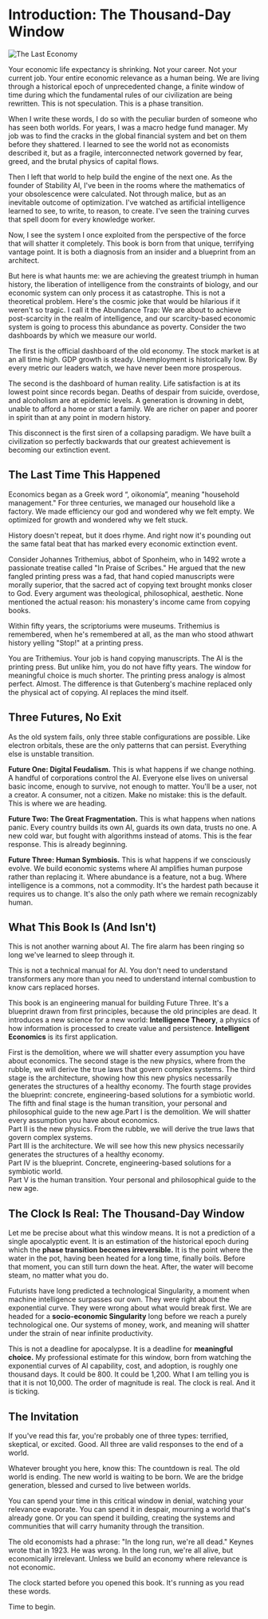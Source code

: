 # Introduction: The Thousand-Day Window

![The Last Economy](/the-last-economy/introduction/demo.png)

Your economic life expectancy is shrinking. Not your career. Not your current job. Your entire economic relevance as a human being. We are living through a historical epoch of unprecedented change, a finite window of time during which the fundamental rules of our civilization are being rewritten. This is not speculation. This is a phase transition.

When I write these words, I do so with the peculiar burden of someone who has seen both worlds. For years, I was a macro hedge fund manager. My job was to find the cracks in the global financial system and bet on them before they shattered. I learned to see the world not as economists described it, but as a fragile, interconnected network governed by fear, greed, and the brutal physics of capital flows.

Then I left that world to help build the engine of the next one. As the founder of Stability AI, I've been in the rooms where the mathematics of your obsolescence were calculated. Not through malice, but as an inevitable outcome of optimization. I've watched as artificial intelligence learned to see, to write, to reason, to create. I've seen the training curves that spell doom for every knowledge worker.

Now, I see the system I once exploited from the perspective of the force that will shatter it completely. This book is born from that unique, terrifying vantage point. It is both a diagnosis from an insider and a blueprint from an architect.

But here is what haunts me: we are achieving the greatest triumph in human history, the liberation of intelligence from the constraints of biology, and our economic system can only process it as catastrophe. This is not a theoretical problem. Here's the cosmic joke that would be hilarious if it weren't so tragic. I call it the Abundance Trap: We are about to achieve post-scarcity in the realm of intelligence, and our scarcity-based economic system is going to process this abundance as poverty. Consider the two dashboards by which we measure our world.

The first is the official dashboard of the old economy. The stock market is at an all time high. GDP growth is steady. Unemployment is historically low. By every metric our leaders watch, we have never been more prosperous.

The second is the dashboard of human reality. Life satisfaction is at its lowest point since records began. Deaths of despair from suicide, overdose, and alcoholism are at epidemic levels. A generation is drowning in debt, unable to afford a home or start a family. We are richer on paper and poorer in spirit than at any point in modern history.

This disconnect is the first siren of a collapsing paradigm. We have built a civilization so perfectly backwards that our greatest achievement is becoming our extinction event.

## The Last Time This Happened

Economics began as a Greek word “, oikonomía”, meaning "household management." For three centuries, we managed our household like a factory. We made efficiency our god and wondered why we felt empty. We optimized for growth and wondered why we felt stuck.

History doesn't repeat, but it does rhyme. And right now it's pounding out the same fatal beat that has marked every economic extinction event.

Consider Johannes Trithemius, abbot of Sponheim, who in 1492 wrote a passionate treatise called "In Praise of Scribes." He argued that the new fangled printing press was a fad, that hand copied manuscripts were morally superior, that the sacred act of copying text brought monks closer to God. Every argument was theological, philosophical, aesthetic. None mentioned the actual reason: his monastery's income came from copying books.

Within fifty years, the scriptoriums were museums. Trithemius is remembered, when he's remembered at all, as the man who stood athwart history yelling "Stop\!" at a printing press.

You are Trithemius. Your job is hand copying manuscripts. The AI is the printing press. But unlike him, you do not have fifty years. The window for meaningful choice is much shorter. The printing press analogy is almost perfect. Almost. The difference is that Gutenberg's machine replaced only the physical act of copying. AI replaces the mind itself.

## Three Futures, No Exit

As the old system fails, only three stable configurations are possible. Like electron orbitals, these are the only patterns that can persist. Everything else is unstable transition.

**Future One: Digital Feudalism.** This is what happens if we change nothing. A handful of corporations control the AI. Everyone else lives on universal basic income, enough to survive, not enough to matter. You'll be a user, not a creator. A consumer, not a citizen. Make no mistake: this is the default. This is where we are heading.

**Future Two: The Great Fragmentation.** This is what happens when nations panic. Every country builds its own AI, guards its own data, trusts no one. A new cold war, but fought with algorithms instead of atoms. This is the fear response. This is already beginning.

**Future Three: Human Symbiosis.** This is what happens if we consciously evolve. We build economic systems where AI amplifies human purpose rather than replacing it. Where abundance is a feature, not a bug. Where intelligence is a commons, not a commodity. It's the hardest path because it requires us to change. It's also the only path where we remain recognizably human.

## What This Book Is (And Isn't)

This is not another warning about AI. The fire alarm has been ringing so long we've learned to sleep through it.

This is not a technical manual for AI. You don't need to understand transformers any more than you need to understand internal combustion to know cars replaced horses.

This book is an engineering manual for building Future Three. It's a blueprint drawn from first principles, because the old principles are dead. It introduces a new science for a new world: **Intelligence Theory**, a physics of how information is processed to create value and persistence. **Intelligent Economics** is its first application.

First is the demolition, where we will shatter every assumption you have about economics. The second stage is the new physics, where from the rubble, we will derive the true laws that govern complex systems. The third stage is the architecture, showing how this new physics necessarily generates the structures of a healthy economy. The fourth stage provides the blueprint: concrete, engineering-based solutions for a symbiotic world. The fifth and final stage is the human transition, your personal and philosophical guide to the new age.Part I is the demolition. We will shatter every assumption you have about economics.  
Part II is the new physics. From the rubble, we will derive the true laws that govern complex systems.  
Part III is the architecture. We will see how this new physics necessarily generates the structures of a healthy economy.  
Part IV is the blueprint. Concrete, engineering-based solutions for a symbiotic world.  
Part V is the human transition. Your personal and philosophical guide to the new age.

## The Clock Is Real: The Thousand-Day Window

Let me be precise about what this window means. It is not a prediction of a single apocalyptic event. It is an estimation of the historical epoch during which the **phase transition becomes irreversible.** It is the point where the water in the pot, having been heated for a long time, finally boils. Before that moment, you can still turn down the heat. After, the water will become steam, no matter what you do.

Futurists have long predicted a technological Singularity, a moment when machine intelligence surpasses our own. They were right about the exponential curve. They were wrong about what would break first. We are headed for a **socio-economic Singularity** long before we reach a purely technological one. Our systems of money, work, and meaning will shatter under the strain of near infinite productivity.

This is not a deadline for apocalypse. It is a deadline for **meaningful choice.** My professional estimate for this window, born from watching the exponential curves of AI capability, cost, and adoption, is roughly one thousand days. It could be 800\. It could be 1,200. What I am telling you is that it is not 10,000. The order of magnitude is real. The clock is real. And it is ticking.

## The Invitation

If you've read this far, you're probably one of three types: terrified, skeptical, or excited. Good. All three are valid responses to the end of a world.

Whatever brought you here, know this: The countdown is real. The old world is ending. The new world is waiting to be born. We are the bridge generation, blessed and cursed to live between worlds.

You can spend your time in this critical window in denial, watching your relevance evaporate. You can spend it in despair, mourning a world that's already gone. Or you can spend it building, creating the systems and communities that will carry humanity through the transition.

The old economists had a phrase: "In the long run, we're all dead." Keynes wrote that in 1923\. He was wrong. In the long run, we're all alive, but economically irrelevant. Unless we build an economy where relevance is not economic.

The clock started before you opened this book. It's running as you read these words.

Time to begin.
